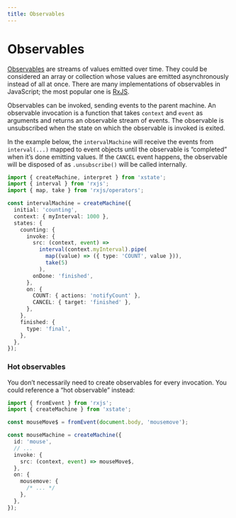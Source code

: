 ```yaml
---
title: Observables
---
```


# Observables

<!-- deps: ["services"] -->

[Observables](https://github.com/tc39/proposal-observable) are streams of values emitted over time. They could be considered an array or collection whose values are emitted asynchronously instead of all at once. There are many implementations of observables in JavaScript; the most popular one is [RxJS](https://github.com/ReactiveX/rxjs).

Observables can be invoked, sending events to the parent machine. An observable invocation is a function that takes `context` and `event` as arguments and returns an observable stream of events. The observable is unsubscribed when the state on which the observable is invoked is exited.

In the example below, the `intervalMachine` will receive the events from `interval(...)` mapped to event objects until the observable is “completed” when it’s done emitting values. If the `CANCEL` event happens, the observable will be disposed of as `.unsubscribe()` will be called internally.

```ts twoslash
import { createMachine, interpret } from 'xstate';
import { interval } from 'rxjs';
import { map, take } from 'rxjs/operators';

const intervalMachine = createMachine({
  initial: 'counting',
  context: { myInterval: 1000 },
  states: {
    counting: {
      invoke: {
        src: (context, event) =>
          interval(context.myInterval).pipe(
            map((value) => ({ type: 'COUNT', value })),
            take(5)
          ),
        onDone: 'finished',
      },
      on: {
        COUNT: { actions: 'notifyCount' },
        CANCEL: { target: 'finished' },
      },
    },
    finished: {
      type: 'final',
    },
  },
});
```

### Hot observables

You don’t necessarily need to create observables for every invocation. You could reference a “hot observable” instead:

```ts twoslash
import { fromEvent } from 'rxjs';
import { createMachine } from 'xstate';

const mouseMove$ = fromEvent(document.body, 'mousemove');

const mouseMachine = createMachine({
  id: 'mouse',
  // ...
  invoke: {
    src: (context, event) => mouseMove$,
  },
  on: {
    mousemove: {
      /* ... */
    },
  },
});
```
